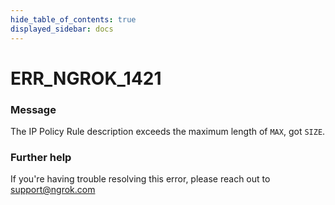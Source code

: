 ```yaml
---
hide_table_of_contents: true
displayed_sidebar: docs
---
```



# ERR_NGROK_1421

### Message

The IP Policy Rule description exceeds the maximum length of `MAX`, got `SIZE`.

<ErrorDetails error="err_ngrok_1421" />

### Further help

If you're having trouble resolving this error, please reach out to [support@ngrok.com](mailto:support@ngrok.com?subject=Help%20with%20ERR_NGROK_1421)
